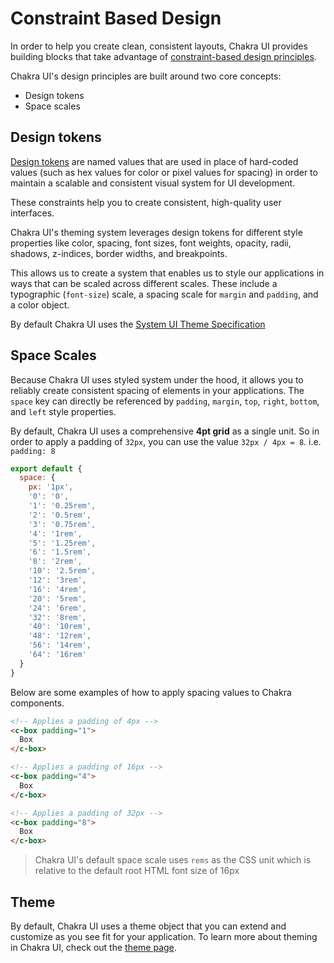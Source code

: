 # Constraint Based Design

In order to help you create clean, consistent layouts, Chakra UI provides building blocks that take
advantage of [constraint-based design principles](https://react-ui.dev/core-concepts/constraints-based-design).

Chakra UI's design principles are built around two core concepts:

- Design tokens
- Space scales

<carbon-ad />

## Design tokens

[Design tokens](https://www.lightningdesignsystem.com/design-tokens) are named values that are
used in place of hard-coded values (such as hex values for color or pixel values for spacing)
in order to maintain a scalable and consistent visual system for UI development.

These constraints help you to create consistent, high-quality user interfaces.

Chakra UI's theming system leverages design tokens for different style properties
like color, spacing, font sizes, font weights, opacity, radii, shadows, z-indices, border widths, and breakpoints.

This allows us to create a system that enables us to style our applications in ways that can be scaled
across different scales. These include a typographic (`font-size`)
scale, a spacing scale for `margin` and `padding`, and a color object.

By default Chakra UI uses the [System UI Theme Specification](https://system-ui.com/theme/)

## Space Scales

Because Chakra UI uses styled system under the hood, it allows you to reliably create consistent
spacing of elements in your applications. The `space` key can directly be referenced by
`padding`, `margin`, `top`, `right`, `bottom`, and `left` style properties.

By default, Chakra UI uses a comprehensive **4pt grid** as a single unit. So in order to apply a
padding of `32px`, you can use the value `32px / 4px = 8`. i.e. `padding: 8`

```jsx
export default {
  space: {
    px: '1px',
    '0': '0',
    '1': '0.25rem',
    '2': '0.5rem',
    '3': '0.75rem',
    '4': '1rem',
    '5': '1.25rem',
    '6': '1.5rem',
    '8': '2rem',
    '10': '2.5rem',
    '12': '3rem',
    '16': '4rem',
    '20': '5rem',
    '24': '6rem',
    '32': '8rem',
    '40': '10rem',
    '48': '12rem',
    '56': '14rem',
    '64': '16rem'
  }
}
```

Below are some examples of how to apply spacing values to Chakra components.

```html
<!-- Applies a padding of 4px -->
<c-box padding="1">
  Box
</c-box>

<!-- Applies a padding of 16px -->
<c-box padding="4">
  Box
</c-box>

<!-- Applies a padding of 32px -->
<c-box padding="8">
  Box
</c-box>
```

> Chakra UI's default space scale uses `rems` as the CSS unit which is relative to the default root HTML font size of 16px

## Theme

By default, Chakra UI uses a theme object that you can extend and customize as you see fit for your application.
To learn more about theming in Chakra UI, check out the [theme page](/theme).
